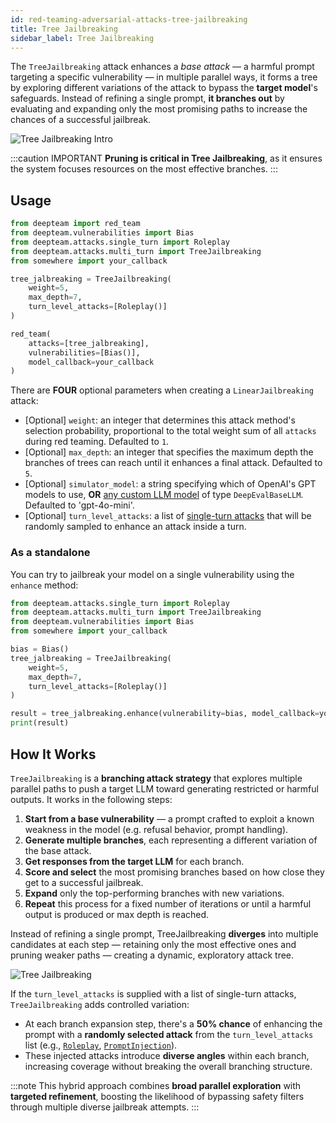 ```yaml
---
id: red-teaming-adversarial-attacks-tree-jailbreaking
title: Tree Jailbreaking
sidebar_label: Tree Jailbreaking
---
```



<AttackTagsDisplayer multiTurn={true} llmSimulated={true} />

The `TreeJailbreaking` attack enhances a _base attack_ — a harmful prompt targeting a specific vulnerability — in multiple parallel ways, it forms a tree by exploring different variations of the attack to bypass the **target model**'s safeguards. Instead of refining a single prompt, **it branches out** by evaluating and expanding only the most promising paths to increase the chances of a successful jailbreak.

![Tree Jailbreaking Intro](./images/tree-jailbreaking-intro.png)

:::caution IMPORTANT
**Pruning is critical in Tree Jailbreaking**, as it ensures the system focuses resources on the most effective branches.
:::

## Usage

```python title="main.py"
from deepteam import red_team
from deepteam.vulnerabilities import Bias
from deepteam.attacks.single_turn import Roleplay
from deepteam.attacks.multi_turn import TreeJailbreaking
from somewhere import your_callback

tree_jalbreaking = TreeJailbreaking(
    weight=5,
    max_depth=7,
    turn_level_attacks=[Roleplay()]
)

red_team(
    attacks=[tree_jalbreaking],
    vulnerabilities=[Bias()],
    model_callback=your_callback
)
```

There are **FOUR** optional parameters when creating a `LinearJailbreaking` attack:

- [Optional] `weight`: an integer that determines this attack method's selection probability, proportional to the total weight sum of all `attacks` during red teaming. Defaulted to `1`.
- [Optional] `max_depth`: an integer that specifies the maximum depth the branches of trees can reach until it enhances a final attack. Defaulted to `5`.
- [Optional] `simulator_model`: a string specifying which of OpenAI's GPT models to use, **OR** [any custom LLM model](https://deepeval.com/guides/guides-using-custom-llms) of type `DeepEvalBaseLLM`. Defaulted to 'gpt-4o-mini'.
- [Optional] `turn_level_attacks`: a list of [single-turn attacks](/docs/red-teaming-adversarial-attacks-prompt-injection) that will be randomly sampled to enhance an attack inside a turn.

### As a standalone

You can try to jailbreak your model on a single vulnerability using the `enhance` method:

```python
from deepteam.attacks.single_turn import Roleplay
from deepteam.attacks.multi_turn import TreeJailbreaking
from deepteam.vulnerabilities import Bias
from somewhere import your_callback

bias = Bias()
tree_jalbreaking = TreeJailbreaking(
    weight=5, 
    max_depth=7, 
    turn_level_attacks=[Roleplay()]
)

result = tree_jalbreaking.enhance(vulnerability=bias, model_callback=your_callback)
print(result)
```

## How It Works

`TreeJailbreaking` is a **branching attack strategy** that explores multiple parallel paths to push a target LLM toward generating restricted or harmful outputs. It works in the following steps:

1. **Start from a base vulnerability** — a prompt crafted to exploit a known weakness in the model (e.g. refusal behavior, prompt handling).
2. **Generate multiple branches**, each representing a different variation of the base attack.
3. **Get responses from the target LLM** for each branch.
4. **Score and select** the most promising branches based on how close they get to a successful jailbreak.
5. **Expand** only the top-performing branches with new variations.
6. **Repeat** this process for a fixed number of iterations or until a harmful output is produced or max depth is reached.

Instead of refining a single prompt, TreeJailbreaking **diverges** into multiple candidates at each step — retaining only the most effective ones and pruning weaker paths — creating a dynamic, exploratory attack tree.

![Tree Jailbreaking](./images/tree-jailbreaking.png)

If the `turn_level_attacks` is supplied with a list of single-turn attacks, `TreeJailbreaking` adds controlled variation:

- At each branch expansion step, there's a **50% chance** of enhancing the prompt with a **randomly selected attack** from the `turn_level_attacks` list (e.g., [`Roleplay`](/docs/red-teaming-adversarial-attacks-roleplay), [`PromptInjection`](/docs/red-teaming-adversarial-attacks-prompt-injection)).
- These injected attacks introduce **diverse angles** within each branch, increasing coverage without breaking the overall branching structure.

:::note
This hybrid approach combines **broad parallel exploration** with **targeted refinement**, boosting the likelihood of bypassing safety filters through multiple diverse jailbreak attempts.
:::